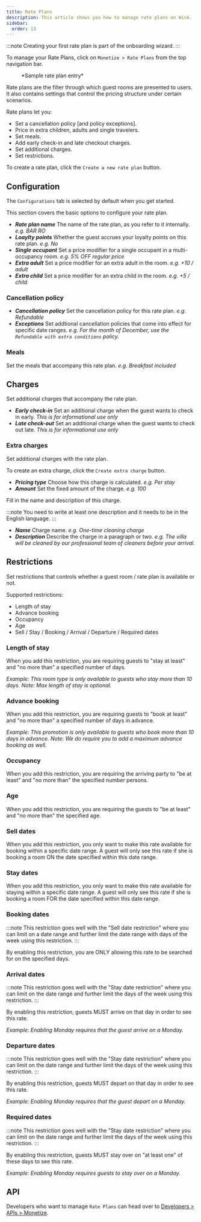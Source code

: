 ```yaml
---
title: Rate Plans
description: This article shows you how to manage rate plans on Wink.
sidebar:
  order: 13
---
```



:::note
Creating your first rate plan is part of the onboarding wizard.
:::

To manage your Rate Plans, click on `Monetize > Rate Plans` from the top navigation bar.

<figure>
<CloudinaryImage 
      width="350"
      height="559"
      resize="scale"
      quality="best"
      alt="Rate plans"
      src="academy/rate-plan" 
      errorImage="noimage_opaque_nyrtl0.png"
    />
    <figcaption>*Sample rate plan entry*</figcaption>
</figure>

Rate plans are the filter through which guest rooms are presented to users. 
It also contains settings that control the pricing structure under certain scenarios.

Rate plans let you:

- Set a cancellation policy [and policy exceptions].
- Price in extra children, adults and single travelers.
- Set meals.
- Add early check-in and late checkout charges.
- Set additional charges.
- Set restrictions.

To create a rate plan, click the `Create a new rate plan` button.

## Configuration

The `Configurations` tab is selected by default when you get started.

This section covers the basic options to configure your rate plan.

- ***Rate plan name*** The name of the rate plan, as you refer to it internally. *e.g. BAR RO*
- ***Loaylty points*** Whether the guest accrues your loyalty points on this rate plan. *e.g. No* 
- ***Single occupant*** Set a price modifier for a single occupant in a multi-occupancy room. *e.g. 5% OFF regular price*
- ***Extra adult*** Set a price modifier for an extra adult in the room. *e.g. +10 / adult*
- ***Extra child*** Set a price modifier for an extra child in the room. *e.g. +5 / child*

### Cancellation policy

- ***Cancellation policy*** Set the cancellation policy for this rate plan. *e.g. Refundable*
- ***Exceptions*** Set addtional cancellation policies that come into effect for specific date ranges. *e.g. For the month of December, use the `Refundable with extra conditions` policy.*

### Meals

Set the meals that accompany this rate plan. *e.g. Breakfast included*

## Charges

Set additional charges that accompany the rate plan.

- ***Early check-in*** Set an additional charge when the guest wants to check in early. *This is for informational use only*
- ***Late check-out*** Set an additional charge when the guest wants to check out late. *This is for informational use only*

### Extra charges 

Set additional charges with the rate plan.

To create an extra charge, click the `Create extra charge` button.

- ***Pricing type*** Choose how this charge is calculated. *e.g. Per stay*
- ***Amount*** Set the fixed amount of the charge. *e.g. 100*

Fill in the name and description of this charge.

:::note
You need to write at least one description and it needs to be in the English language.
:::

- ***Name*** Charge name. *e.g. One-time cleaning charge*
- ***Description*** Describe the charge in a paragraph or two. *e.g. The villa will be cleaned by our professional team of cleaners before your arrival.*

## Restrictions

Set restrictions that controls whether a guest room / rate plan is available or not.

Supported restrictions:

- Length of stay
- Advance booking
- Occupancy
- Age
- Sell / Stay / Booking / Arrival / Departure / Required dates

### Length of stay

When you add this restriction, you are requiring guests to "stay at least" and "no more than" a specified number of days.

*Example: This room type is only available to guests who stay more than 10 days. Note: Max length of stay is optional.*

### Advance booking

When you add this restriction, you are requiring guests to "book at least" and "no more than" a specified number of days in advance.

*Example: This promotion is only available to guests who book more than 10 days in advance. Note: We do require you to add a maximum advance booking as well.*

### Occupancy

When you add this restriction, you are requiring the arriving party to "be at least" and "no more than" the specified number persons.

### Age

When you add this restriction, you are requiring the guests to "be at least" and "no more than" the specified age.

### Sell dates

When you add this restriction, you only want to make this rate available for booking within a specific date range. A guest will only see this rate if she is booking a room ON the date specified within this date range.

### Stay dates

When you add this restriction, you only want to make this rate available for staying within a specific date range. A guest will only see this rate if she is booking a room FOR the date specified within this date range.

### Booking dates

:::note
This restriction goes well with the "Sell date restriction" where you can limit on a date range and further limit the date range with days of the week using this restriction.
:::

By enabling this restriction, you are ONLY allowing this rate to be searched for on the specified days.

### Arrival dates

:::note
This restriction goes well with the "Stay date restriction" where you can limit on the date range and further limit the days of the week using this restriction.
:::

By enabling this restriction, guests MUST arrive on that day in order to see this rate.

*Example: Enabling Monday requires that the guest arrive on a Monday.*

### Departure dates

:::note
This restriction goes well with the "Stay date restriction" where you can limit on the date range and further limit the days of the week using this restriction.
:::

By enabling this restriction, guests MUST depart on that day in order to see this rate.

*Example: Enabling Monday requires that the guest depart on a Monday.*

### Required dates

:::note
This restriction goes well with the "Stay date restriction" where you can limit on the date range and further limit the days of the week using this restriction.
:::

By enabling this restriction, guests MUST stay over on "at least one" of these days to see this rate.

*Example: Enabling Monday requires guests to stay over on a Monday.*

## API

Developers who want to manage `Rate Plans` can head over to [Developers > APIs > Monetize](/developers/apis/#monetize-api).